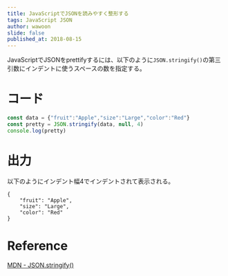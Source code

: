 ```yaml
---
title: JavaScriptでJSONを読みやすく整形する
tags: JavaScript JSON
author: wawoon
slide: false
published_at: 2018-08-15
---
```

JavaScriptでJSONをprettifyするには、以下のように`JSON.stringify()`の第三引数にインデントに使うスペースの数を指定する。

# コード

```javascript
const data = {"fruit":"Apple","size":"Large","color":"Red"}
const pretty = JSON.stringify(data, null, 4)
console.log(pretty)
```

# 出力

以下のようにインデント幅4でインデントされて表示される。

```
{
    "fruit": "Apple",
    "size": "Large",
    "color": "Red"
}
```

# Reference

[MDN - JSON.stringify()](https://developer.mozilla.org/ja/docs/Web/JavaScript/Reference/Global_Objects/JSON/stringify)

